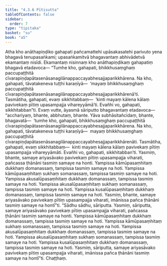```yaml
---
title: "4.3.6 Pītisutta"
tableOfContents: false
sidebar:
  order: 7
type: "tipitaka"
basket: "su"
book: "a5"
---
```



<DynamicBreadcrumb />

<Division number="176" book="a5" bookNo="16" page="182">

<Paragraph number="1023" book="a5">
Atha kho anāthapiṇḍiko gahapati pañcamattehi upāsakasatehi parivuto yena bhagavā tenupasaṅkami; upasaṅkamitvā bhagavantaṃ abhivādetvā ekamantaṃ nisīdi. Ekamantaṃ nisinnaṃ kho anāthapiṇḍikaṃ gahapatiṃ bhagavā etadavoca—
</Paragraph>

<Paragraph number="1024" book="a5">
“Tumhe kho, gahapati, bhikkhusaṃghaṃ paccupaṭṭhitā cīvarapiṇḍapātasenāsanagilānappaccayabhesajjaparikkhārena. Na kho, gahapati, tāvatakeneva tuṭṭhi karaṇīyā—  ‘mayaṃ bhikkhusaṃghaṃ paccupaṭṭhitā cīvarapiṇḍapātasenāsanagilānappaccayabhesajjaparikkhārenā’ti. Tasmātiha, gahapati, evaṃ sikkhitabbaṃ—  ‘kinti mayaṃ kālena kālaṃ pavivekaṃ pītiṃ upasampajja vihareyyāmā’ti. Evañhi vo, gahapati, sikkhitabban”ti.
</Paragraph>

<Paragraph number="1025" book="a5">
Evaṃ vutte, āyasmā sāriputto bhagavantaṃ etadavoca—  “acchariyaṃ, bhante, abbhutaṃ, bhante. Yāva subhāsitañcidaṃ, bhante, bhagavatā—  ‘tumhe kho, gahapati, bhikkhusaṃghaṃ paccupaṭṭhitā cīvarapiṇḍapātasenāsanagilānappaccayabhesajjaparikkhārena. Na kho, gahapati, tāvatakeneva tuṭṭhi karaṇīyā—  mayaṃ bhikkhusaṃghaṃ paccupaṭṭhitā cīvarapiṇḍapātasenāsanagilānappaccayabhesajjaparikkhārenāti. Tasmātiha, gahapati, evaṃ sikkhitabbaṃ—  kinti mayaṃ kālena kālaṃ pavivekaṃ pītiṃ upasampajja vihareyyāmāti. Evañhi vo, gahapati, sikkhitabban’ti. Yasmiṃ, bhante, samaye ariyasāvako pavivekaṃ pītiṃ upasampajja viharati, pañcassa ṭhānāni tasmiṃ samaye na honti. Yampissa kāmūpasaṃhitaṃ dukkhaṃ domanassaṃ, tampissa tasmiṃ samaye na hoti. Yampissa kāmūpasaṃhitaṃ sukhaṃ somanassaṃ, tampissa tasmiṃ samaye na hoti. Yampissa akusalūpasaṃhitaṃ dukkhaṃ domanassaṃ, tampissa tasmiṃ samaye na hoti. Yampissa akusalūpasaṃhitaṃ sukhaṃ somanassaṃ, tampissa tasmiṃ samaye na hoti. Yampissa kusalūpasaṃhitaṃ dukkhaṃ domanassaṃ, tampissa tasmiṃ samaye na hoti. Yasmiṃ, bhante, samaye ariyasāvako pavivekaṃ pītiṃ upasampajja viharati, imānissa pañca ṭhānāni tasmiṃ samaye na hontī”ti.
</Paragraph>

<Paragraph number="1026" book="a5">
“Sādhu sādhu, sāriputta. Yasmiṃ, sāriputta, samaye ariyasāvako pavivekaṃ pītiṃ upasampajja viharati, pañcassa ṭhānāni tasmiṃ samaye na honti. Yampissa kāmūpasaṃhitaṃ dukkhaṃ domanassaṃ, tampissa tasmiṃ samaye na hoti. Yampissa kāmūpasaṃhitaṃ sukhaṃ somanassaṃ, tampissa tasmiṃ samaye na hoti. Yampissa akusalūpasaṃhitaṃ dukkhaṃ domanassaṃ, tampissa tasmiṃ samaye na hoti. Yampissa akusalūpasaṃhitaṃ sukhaṃ somanassaṃ, tampissa tasmiṃ samaye na hoti. Yampissa kusalūpasaṃhitaṃ dukkhaṃ domanassaṃ, tampissa tasmiṃ samaye na hoti. Yasmiṃ, sāriputta, samaye ariyasāvako pavivekaṃ pītiṃ upasampajja viharati, imānissa pañca ṭhānāni tasmiṃ samaye na hontī”ti.

</Paragraph>
</Division>

<Paragraph number="1027" type="center" book="a5">
Chaṭṭhaṃ.
</Paragraph>